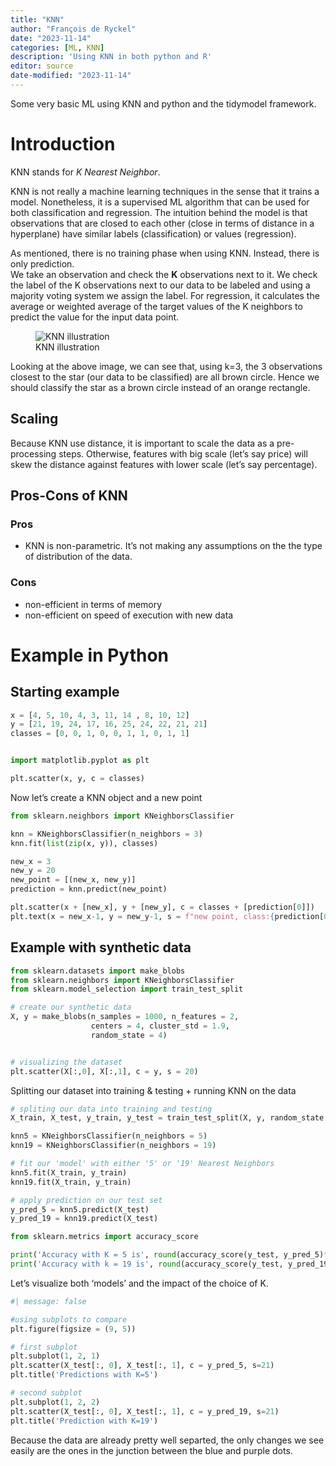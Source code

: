 ```yaml
---
title: "KNN"
author: "François de Ryckel"
date: "2023-11-14"
categories: [ML, KNN]
description: 'Using KNN in both python and R'
editor: source
date-modified: "2023-11-14"
---
```


Some very basic ML using KNN and python and the tidymodel framework. 

# Introduction 

KNN stands for *K Nearest Neighbor*.  

KNN is not really a machine learning techniques in the sense that it trains a model. Nonetheless, it is a supervised ML algorithm that can be used for both classification and regression.  The intuition behind the model is that observations that are closed to each other (close in terms of distance in a hyperplane) have similar labels (classification) or values (regression).  

As mentioned, there is no training phase when using KNN.  Instead, there is only prediction.  
We take an observation and check the **K** observations next to it.  We check the label of the K observations next to our data to be labeled and using a majority voting system we assign the label. For regression, it calculates the average or weighted average of the target values of the K neighbors to predict the value for the input data point.

![KNN illustration](knn01.png) 

Looking at the above image, we can see that, using k=3, the 3 observations closest to the star (our data to be classified) are all brown circle.  Hence we should classify the star as a brown circle instead of an orange rectangle. 

::: {.callout-caution appearance="simple"} 

## Scaling

Because KNN use distance, it is important to scale the data as a pre-processing steps.  Otherwise, features with big scale (let's say price) will skew the distance against features with lower scale (let's say percentage).  

:::

## Pros-Cons of KNN 

### Pros 

* KNN is non-parametric. It's not making any assumptions on the the type of distribution of the data. 

### Cons

* non-efficient in terms of memory 
* non-efficient on speed of execution with new data 

# Example in Python 

## Starting example 

```python
x = [4, 5, 10, 4, 3, 11, 14 , 8, 10, 12]
y = [21, 19, 24, 17, 16, 25, 24, 22, 21, 21]
classes = [0, 0, 1, 0, 0, 1, 1, 0, 1, 1]


import matplotlib.pyplot as plt

plt.scatter(x, y, c = classes)
```

Now let's create a KNN object and a new point 

```python
from sklearn.neighbors import KNeighborsClassifier

knn = KNeighborsClassifier(n_neighbors = 3)
knn.fit(list(zip(x, y)), classes)

new_x = 3
new_y = 20
new_point = [(new_x, new_y)]
prediction = knn.predict(new_point)

plt.scatter(x + [new_x], y + [new_y], c = classes + [prediction[0]])
plt.text(x = new_x-1, y = new_y-1, s = f"new point, class:{prediction[0]}")
```

## Example with synthetic data 

```python
from sklearn.datasets import make_blobs
from sklearn.neighbors import KNeighborsClassifier
from sklearn.model_selection import train_test_split

# create our synthetic data
X, y = make_blobs(n_samples = 1000, n_features = 2, 
                  centers = 4, cluster_std = 1.9, 
                  random_state = 4)


# visualizing the dataset 
plt.scatter(X[:,0], X[:,1], c = y, s = 20)
```

Splitting our dataset into training & testing + running KNN on the data 

```python
# spliting our data into training and testing
X_train, X_test, y_train, y_test = train_test_split(X, y, random_state = 0)

knn5 = KNeighborsClassifier(n_neighbors = 5)
knn19 = KNeighborsClassifier(n_neighbors = 19)

# fit our 'model' with either '5' or '19' Nearest Neighbors
knn5.fit(X_train, y_train)
knn19.fit(X_train, y_train)

# apply prediction on our test set
y_pred_5 = knn5.predict(X_test)
y_pred_19 = knn19.predict(X_test)

from sklearn.metrics import accuracy_score

print('Accuracy with K = 5 is', round(accuracy_score(y_test, y_pred_5)*100, 2), '%')
print('Accuracy with k = 19 is', round(accuracy_score(y_test, y_pred_19)*100, 2), '%')
```

Let's visualize both 'models' and the impact of the choice of K. 

```python
#| message: false

#using subplots to compare
plt.figure(figsize = (9, 5))

# first subplot
plt.subplot(1, 2, 1)
plt.scatter(X_test[:, 0], X_test[:, 1], c = y_pred_5, s=21)
plt.title('Predictions with K=5')

# second subplot
plt.subplot(1, 2, 2)
plt.scatter(X_test[:, 0], X_test[:, 1], c = y_pred_19, s=21)
plt.title('Prediction with K=19')

```

Because the data are already pretty well separted, the only changes we see easily are the ones in the junction between the blue and purple dots. 
